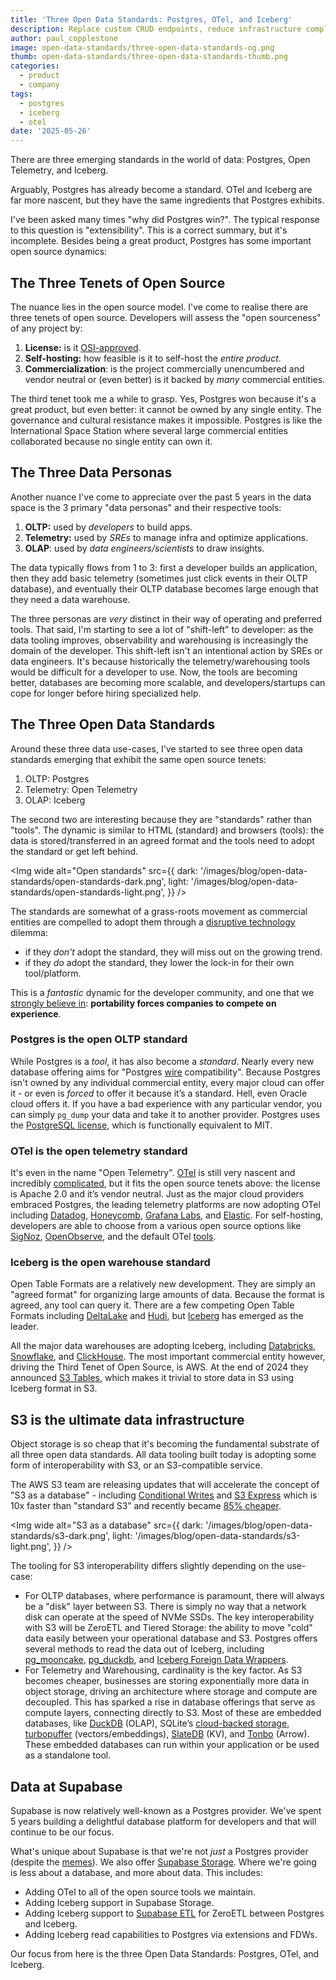 ```yaml
---
title: 'Three Open Data Standards: Postgres, OTel, and Iceberg'
description: Replace custom CRUD endpoints, reduce infrastructure complexity, and accelerate product delivery.
author: paul_copplestone
image: open-data-standards/three-open-data-standards-og.png
thumb: open-data-standards/three-open-data-standards-thumb.png
categories:
  - product
  - company
tags:
  - postgres
  - iceberg
  - otel
date: '2025-05-26'
---
```


There are three emerging standards in the world of data: Postgres, Open Telemetry, and Iceberg.

Arguably, Postgres has already become a standard. OTel and Iceberg are far more nascent, but they have the same ingredients that Postgres exhibits.

I've been asked many times "why did Postgres win?". The typical response to this question is "extensibility". This is a correct summary, but it's incomplete. Besides being a great product, Postgres has some important open source dynamics:

## The Three Tenets of Open Source

The nuance lies in the open source model. I've come to realise there are three tenets of open source. Developers will assess the "open sourceness" of any project by:

1. **License:** is it [OSI-approved](https://opensource.org/licenses).
2. **Self-hosting:** how feasible is it to self-host the *entire product*.
3. **Commercialization**: is the project commercially unencumbered and vendor neutral or (even better) is it backed by *many* commercial entities.

The third tenet took me a while to grasp. Yes, Postgres won because it's a great product, but even better: it cannot be owned by any single entity. The governance and cultural resistance makes it impossible. Postgres is like the International Space Station where several large commercial entities collaborated because no single entity can own it.

## The Three Data Personas

Another nuance I've come to appreciate over the past 5 years in the data space is the 3 primary "data personas" and their respective tools:

1. **OLTP:** used by *developers* to build apps.
2. **Telemetry:** used by *SREs* to manage infra and optimize applications.
3. **OLAP**: used by *data engineers/scientists* to draw insights.

The data typically flows from 1 to 3: first a developer builds an application, then they add basic telemetry (sometimes just click events in their OLTP database), and eventually their OLTP database becomes large enough that they need a data warehouse.

The three personas are *very* distinct in their way of operating and preferred tools. That said, I'm starting to see a lot of "shift-left" to developer: as the data tooling improves, observability and warehousing is increasingly the domain of the developer. This shift-left isn't an intentional action by SREs or data engineers. It's because historically the telemetry/warehousing tools would be difficult for a developer to use. Now, the tools are becoming better, databases are becoming more scalable, and developers/startups can cope for longer before hiring specialized help.

## The Three Open Data Standards

Around these three data use-cases, I've started to see three open data standards emerging that exhibit the same open source tenets:

1. OLTP: Postgres
2. Telemetry: Open Telemetry
3. OLAP: Iceberg

The second two are interesting because they are "standards" rather than "tools". The dynamic is similar to HTML (standard) and browsers (tools): the data is stored/transferred in an agreed format and the tools need to adopt the standard or get left behind.

<Img
  wide
  alt="Open standards"
  src={{
    dark: '/images/blog/open-data-standards/open-standards-dark.png',
    light: '/images/blog/open-data-standards/open-standards-light.png',
  }}
/>

The standards are somewhat of a grass-roots movement as commercial entities are compelled to adopt them through a [disruptive technology](https://en.wikipedia.org/wiki/Disruptive_innovation) dilemma:

- if they *don't* adopt the standard, they will miss out on the growing trend.
- if they *do* adopt the standard, they lower the lock-in for their own tool/platform.

This is a *fantastic* dynamic for the developer community, and one that we [strongly believe in](https://supabase.com/docs/guides/getting-started/architecture#everything-is-portable): **portability forces companies to compete on experience**.

### Postgres is the open OLTP standard

While Postgres is a *tool*, it has also become a *standard*. Nearly every new database offering aims for "Postgres [wire](https://www.postgresql.org/docs/current/protocol.html) compatibility". Because Postgres isn't owned by any individual commercial entity, every major cloud can offer it - or even is *forced* to offer it because it’s a standard. Hell, even Oracle cloud offers it. If you have a bad experience with any particular vendor, you can simply `pg_dump` your data and take it to another provider. Postgres uses the [PostgreSQL license](https://www.postgresql.org/about/licence/), which is functionally equivalent to MIT.

### OTel is the open telemetry standard

It's even in the name "Open Telemetry". [OTel](https://opentelemetry.io/) is still very nascent and incredibly [complicated](https://news.ycombinator.com/item?id=42655102), but it fits the open source tenets above: the license is Apache 2.0 and it’s vendor neutral. Just as the major cloud providers embraced Postgres, the leading telemetry platforms are now adopting OTel including [Datadog](https://docs.datadoghq.com/integrations/otel/), [Honeycomb](https://docs.honeycomb.io/send-data/opentelemetry/), [Grafana Labs](https://grafana.com/grafana/dashboards/15983-opentelemetry-collector/), and [Elastic](https://www.elastic.co/docs/solutions/observability/apm/use-opentelemetry-with-apm). For self-hosting, developers are able to choose from a various open source options like [SigNoz](https://github.com/SigNoz/signoz), [OpenObserve](https://github.com/openobserve/openobserve), and the default OTel [tools](https://github.com/open-telemetry/opentelemetry-collector).

### Iceberg is the open warehouse standard

Open Table Formats are a relatively new development. They are simply an "agreed format" for organizing large amounts of data. Because the format is agreed, any tool can query it. There are a few competing Open Table Formats including [DeltaLake](https://delta.io/) and [Hudi](https://hudi.apache.org/), but [Iceberg](https://iceberg.apache.org/) has emerged as the leader.

All the major data warehouses are adopting Iceberg, including [Databricks](https://docs.databricks.com/aws/en/delta/uniform), [Snowflake](https://docs.snowflake.com/en/user-guide/tables-iceberg), and [ClickHouse](https://clickhouse.com/docs/engines/table-engines/integrations/iceberg). The most important commercial entity however, driving the Third Tenet of Open Source, is AWS. At the end of 2024 they announced [S3 Tables](https://aws.amazon.com/blogs/aws/new-amazon-s3-tables-storage-optimized-for-analytics-workloads/), which makes it trivial to store data in S3 using Iceberg format in S3.

## S3 is the ultimate data infrastructure

Object storage is so cheap that it's becoming the fundamental substrate of all three open data standards. All data tooling built today is adopting some form of interoperability with S3, or an S3-compatible service.

The AWS S3 team are releasing updates that will accelerate the concept of "S3 as a database" - including [Conditional Writes](https://aws.amazon.com/about-aws/whats-new/2024/08/amazon-s3-conditional-writes/) and [S3 Express](https://aws.amazon.com/blogs/aws/new-amazon-s3-express-one-zone-high-performance-storage-class/) which is 10x faster than "standard S3” and recently became [85% cheaper](https://aws.amazon.com/blogs/aws/up-to-85-price-reductions-for-amazon-s3-express-one-zone/).

<Img
  wide
  alt="S3 as a database"
  src={{
    dark: '/images/blog/open-data-standards/s3-dark.png',
    light: '/images/blog/open-data-standards/s3-light.png',
  }}
/>

The tooling for S3 interoperability differs slightly depending on the use-case:

- For OLTP databases, where performance is paramount, there will always be a "disk" layer between S3. There is simply no way that a network disk can operate at the speed of NVMe SSDs. The key interoperability with S3 will be ZeroETL and Tiered Storage: the ability to move "cold" data easily between your operational database and S3.  Postgres offers several methods to read the data out of Iceberg, including [pg_mooncake](https://github.com/Mooncake-Labs/pg_mooncake), [pg_duckdb](https://github.com/duckdb/pg_duckdb), and [Iceberg Foreign Data Wrappers](https://github.com/supabase/wrappers/pull/462).
- For Telemetry and Warehousing, cardinality is the key factor. As S3 becomes cheaper, businesses are storing exponentially more data in object storage, driving an architecture where storage and compute are decoupled. This has sparked a rise in database offerings that serve as compute layers, connecting directly to S3. Most of these are embedded databases, like [DuckDB](https://duckdb.org/2021/10/29/duckdb-wasm.html) (OLAP), SQLite’s [cloud-backed storage](https://sqlite.org/cloudsqlite/doc/trunk/www/index.wiki), [turbopuffer](https://turbopuffer.com/) (vectors/embeddings), [SlateDB](https://slatedb.io/) (KV), and [Tonbo](https://tonbo.io/) (Arrow). These embedded databases can run within your application or be used as a standalone tool.

## Data at Supabase

Supabase is now relatively well-known as a Postgres provider. We've spent 5 years building a delightful database platform for developers and that will continue to be our focus.

What's unique about Supabase is that we're not *just* a Postgres provider (despite the [memes](https://itsjustpostgres.com/)). We also offer [Supabase Storage](https://supabase.com/storage). Where we're going is less about a database, and more about data. This includes:

- Adding OTel to all of the open source tools we maintain.
- Adding Iceberg support in Supabase Storage.
- Adding Iceberg support to [Supabase ETL](https://github.com/supabase/supabase_etl) for ZeroETL between Postgres and Iceberg.
- Adding Iceberg read capabilities to Postgres via extensions and FDWs.

Our focus from here is the three Open Data Standards: Postgres, OTel, and Iceberg.
